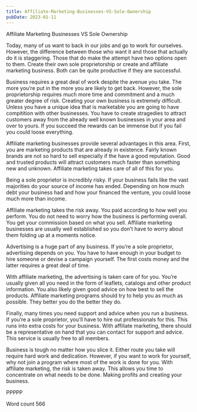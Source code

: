 ```yaml
---
title: Affiliate-Marketing-Businesses-VS-Sole-Ownership
pubDate: 2023-01-11
---
```


Affiliate Marketing Businesses VS Sole Ownership

Today, many of us want to back in our jobs and go to work for ourselves. However, the difference between those who want it and those that actually do it is staggering. Those that do make the attempt have two options open to them. Create their own sole proprietorship or create and affiliate marketing business. Both can be quite productive if they are successful.

Business requires a great deal of work despite the avenue you take. The more you’re put in the more you are likely to get back. However, the sole proprietorship requires much more time and commitment and a much greater degree of risk. Creating your own business is extremely difficult. Unless you have a unique idea that is marketable you are going to have compitition with other businesses. You have to create stragedies to attract customers away from the already well known businesses in your area and over to yours. If you succeed the rewards can be immense but if you fail you could loose everything.

Affiliate marketing businesses provide several advantages in this area. First, you are marketing products that are already in existence. Fairly known brands are not so hard to sell especially if the have a good reputation. Good and trusted products will attract customers much faster than something new and unknown. Affiliate marketing takes care of all of this for you.

Being a sole proprietor is incredibly risky. If your business fails like the vast majorities do your source of income has ended. Depending on how much debt your business had and how your financed the venture, you could loose much more than income. 

Affiliate marketing takes the risk away. You paid according to how well you perform. You do not need to worry how the business is performing overall. You get your commission based on what you sell. Affiliate marketing businesses are usually well established so you don’t have to worry about them folding up at a moments notice.

Advertising is a huge part of any business. If you’re a sole proprietor, advertising depends on you. You have to have enough in your budget to hire someone or devise a campaign yourself. The first costs money and the latter requires a great deal of time.

With affiliate marketing, the advertising is taken care of for you. You’re usually given all you need in the form of leaflets, catalogs and other product information. You also likely given good advice on how best to sell the products. Affiliate marketing programs should try to help you as much as possible. They better you do the better they do.

Finally, many times you need support and advice when you run a business. If you’re a sole proprietor, you’ll have to hire out professionals for this. This runs into extra costs for your business. With affiliate marketing, there should be a representative on hand that you can contact for support and advice. This service is usually free to all members.

Business is tough no matter how you slice it. Either route you take will require hard work and dedication. However, if you want to work for yourself, why not join a program where most of the work is done for you. With affiliate marketing, the risk is taken away. This allows you time to concentrate on what needs to be done. Making profits and creating your business.

PPPPP

Word count 566